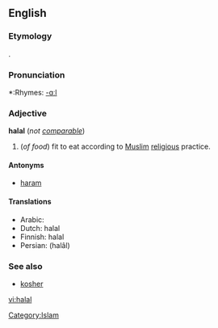 ==English==
{{wikipedia}}

===Etymology===
{{Ar.}} {{ARchar|[[حلال]]}}.

===Pronunciation===
*:Rhymes: [[Rhymes:English:-ɑːl|-ɑːl]]

===Adjective===
'''halal''' (''not [[comparable]]'')

# (''of food'') fit to eat according to [[Muslim]] [[religious]] practice.

====Antonyms====
*[[haram]]

====Translations====
{{top}}
*Arabic: {{ARchar|[[حلال]]}}
*Dutch: halal
*Finnish: halal
*Persian: {{FAchar|[[حلال]]}} (halâl)
{{bottom}}

===See also===
*[[kosher]]

[[Category:Islam]]

[[vi:halal]]

{{rfc-auto}}